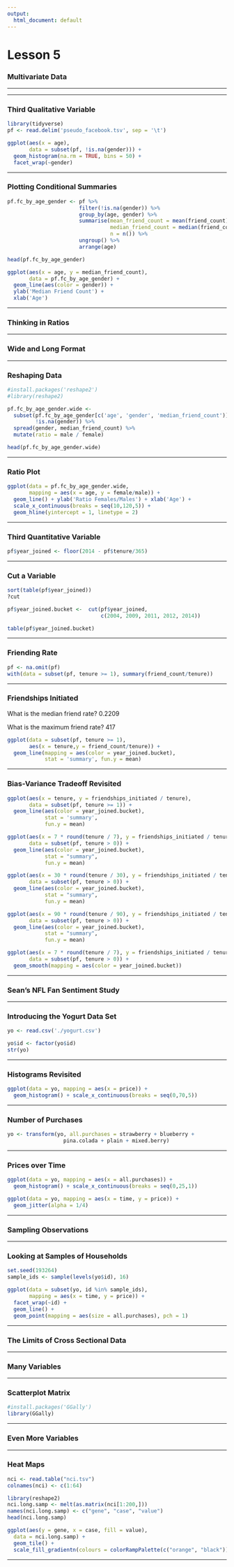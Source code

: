 ```yaml
---
output:
  html_document: default
---
```

Lesson 5
========================================================

### Multivariate Data
***

***

### Third Qualitative Variable

```r
library(tidyverse)
pf <- read.delim('pseudo_facebook.tsv', sep = '\t')

ggplot(aes(x = age),
       data = subset(pf, !is.na(gender))) + 
  geom_histogram(na.rm = TRUE, bins = 50) + 
  facet_wrap(~gender)
```

***

### Plotting Conditional Summaries

```r
pf.fc_by_age_gender <- pf %>% 
                       filter(!is.na(gender)) %>% 
                       group_by(age, gender) %>% 
                       summarise(mean_friend_count = mean(friend_count),
                                 median_friend_count = median(friend_count),
                                 n = n()) %>% 
                       ungroup() %>% 
                       arrange(age)

head(pf.fc_by_age_gender)
```

```r
ggplot(aes(x = age, y = median_friend_count),
       data = pf.fc_by_age_gender) +
  geom_line(aes(color = gender)) + 
  ylab('Median Friend Count') + 
  xlab('Age')
```

***

### Thinking in Ratios

***

### Wide and Long Format

***

### Reshaping Data

```r
#install.packages('reshape2')
#library(reshape2)

pf.fc_by_age_gender.wide <-
  subset(pf.fc_by_age_gender[c('age', 'gender', 'median_friend_count')],
         !is.na(gender)) %>%
  spread(gender, median_friend_count) %>%
  mutate(ratio = male / female)

head(pf.fc_by_age_gender.wide)
```


***

### Ratio Plot

```r
ggplot(data = pf.fc_by_age_gender.wide, 
       mapping = aes(x = age, y = female/male)) +
  geom_line() + ylab('Ratio Females/Males') + xlab('Age') +
  scale_x_continuous(breaks = seq(10,120,5)) + 
  geom_hline(yintercept = 1, linetype = 2)
```

***

### Third Quantitative Variable

```r
pf$year_joined <- floor(2014 - pf$tenure/365)
```

***

### Cut a Variable

```r
sort(table(pf$year_joined))
?cut

pf$year_joined.bucket <-  cut(pf$year_joined,
                              c(2004, 2009, 2011, 2012, 2014))

table(pf$year_joined.bucket)
```

***

### Friending Rate

```r
pf <- na.omit(pf)
with(data = subset(pf, tenure >= 1), summary(friend_count/tenure))
```

***

### Friendships Initiated

What is the median friend rate? 0.2209

What is the maximum friend rate? 417

```r
ggplot(data = subset(pf, tenure >= 1), 
       aes(x = tenure,y = friend_count/tenure)) + 
  geom_line(mapping = aes(color = year_joined.bucket), 
            stat = 'summary', fun.y = mean)
```

***

### Bias-Variance Tradeoff Revisited

```r

ggplot(aes(x = tenure, y = friendships_initiated / tenure),
       data = subset(pf, tenure >= 1)) +
  geom_line(aes(color = year_joined.bucket),
            stat = 'summary',
            fun.y = mean)

ggplot(aes(x = 7 * round(tenure / 7), y = friendships_initiated / tenure),
       data = subset(pf, tenure > 0)) +
  geom_line(aes(color = year_joined.bucket),
            stat = "summary",
            fun.y = mean)

ggplot(aes(x = 30 * round(tenure / 30), y = friendships_initiated / tenure),
       data = subset(pf, tenure > 0)) +
  geom_line(aes(color = year_joined.bucket),
            stat = "summary",
            fun.y = mean)

ggplot(aes(x = 90 * round(tenure / 90), y = friendships_initiated / tenure),
       data = subset(pf, tenure > 0)) +
  geom_line(aes(color = year_joined.bucket),
            stat = "summary",
            fun.y = mean)

```

```r
ggplot(aes(x = 7 * round(tenure / 7), y = friendships_initiated / tenure),
       data = subset(pf, tenure > 0)) +
  geom_smooth(mapping = aes(color = year_joined.bucket))
```

***

### Sean's NFL Fan Sentiment Study

***

### Introducing the Yogurt Data Set

```r
yo <- read.csv('./yogurt.csv')

yo$id <- factor(yo$id)
str(yo)
```

***

### Histograms Revisited

```r
ggplot(data = yo, mapping = aes(x = price)) + 
  geom_histogram() + scale_x_continuous(breaks = seq(0,70,5))
```

***

### Number of Purchases

```r
yo <- transform(yo, all.purchases = strawberry + blueberry + 
                  pina.colada + plain + mixed.berry)
```

***

### Prices over Time

```r
ggplot(data = yo, mapping = aes(x = all.purchases)) + 
  geom_histogram() + scale_x_continuous(breaks = seq(0,25,1))

ggplot(data = yo, mapping = aes(x = time, y = price)) + 
  geom_jitter(alpha = 1/4)
```

***

### Sampling Observations

***

### Looking at Samples of Households

```r
set.seed(193264)
sample_ids <- sample(levels(yo$id), 16)

ggplot(data = subset(yo, id %in% sample_ids), 
       mapping = aes(x = time, y = price)) +
  facet_wrap(~id) + 
  geom_line() + 
  geom_point(mapping = aes(size = all.purchases), pch = 1)
```

***

### The Limits of Cross Sectional Data

***

### Many Variables

***

### Scatterplot Matrix
```r
#install.packages('GGally')
library(GGally)
```

***

### Even More Variables

***

### Heat Maps

```r
nci <- read.table("nci.tsv")
colnames(nci) <- c(1:64)
```

```r
library(reshape2)
nci.long.samp <- melt(as.matrix(nci[1:200,]))
names(nci.long.samp) <- c("gene", "case", "value")
head(nci.long.samp)

ggplot(aes(y = gene, x = case, fill = value),
  data = nci.long.samp) +
  geom_tile() +
  scale_fill_gradientn(colours = colorRampPalette(c("orange", "black"))(100))
```

***